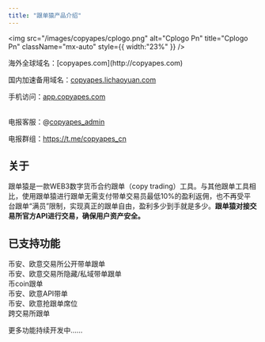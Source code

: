 ```yaml
---
title: "跟单猿产品介绍"
---
```


<img
  src="/images/copyapes/cplogo.png"
  alt="Cplogo Pn"
  title="Cplogo Pn"
  className="mx-auto"
  style={{ width:"23%" }}
/>

<Tip>
  海外全球域名：[copyapes.com](http://copyapes.com)

  国内加速备用域名：[copyapes.lichaoyuan.com](http://copyapes.com)

  手机访问：[app.copyapes.com](http://app.copyapes.com)

  \
  电报客服：@[copyapes_admin](https://t.me/copyapes_admin)

  电报群组：https://t.me/copyapes_cn
</Tip>

## 关于

跟单猿是一款WEB3数字货币合约跟单（copy trading）工具。与其他跟单工具相比，使用跟单猿进行跟单无需支付带单交易员最低10%的盈利返佣，也不再受平台跟单“满员”限制，实现真正的跟单自由，盈利多少到手就是多少。**跟单猿对接交易所官方API进行交易，确保用户资产安全。**

## 已支持功能

币安、欧意交易所公开带单跟单\
币安、欧意交易所隐藏/私域带单跟单\
币coin跟单\
币安、欧意API带单\
币安、欧意抢跟单席位\
跨交易所跟单

更多功能持续开发中……